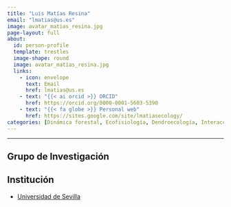 ```yaml
---
title: "Luis Matías Resina"
email: "lmatias@us.es"  
image: avatar_matias_resina.jpg
page-layout: full
about: 
  id: person-profile
  template: trestles
  image-shape: round
  image: avatar_matias_resina.jpg
  links:
    - icon: envelope
      text: Email
      href: lmatias@us.es
    - text: "{{< ai orcid >}} ORCID"
      href: https://orcid.org/0000-0001-5603-5390
    - text: "{{< fa globe >}} Personal web"
      href: https://sites.google.com/site/lmatiasecology/
categories: [Dinámica forestal, Ecofisiología, Dendroecología, Interacciones bióticas]
---
```

 
<hr>

:::{#person-profile}

## Grupo de Investigación


## Institución
- [Universidad de Sevilla](https://www.us.es/)

:::
